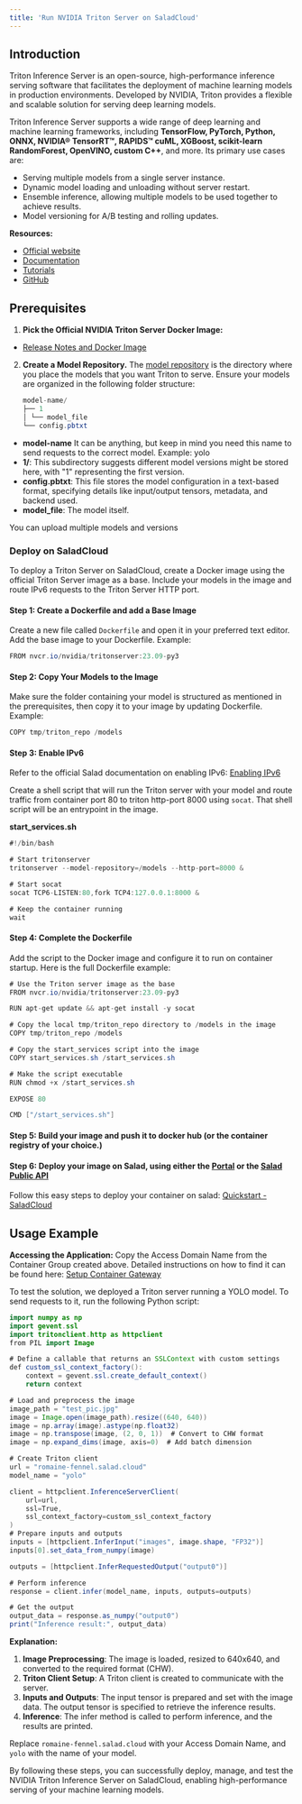```yaml
---
title: 'Run NVIDIA Triton Server on SaladCloud'
---
```


## Introduction

Triton Inference Server is an open-source, high-performance inference serving software that facilitates the deployment
of machine learning models in production environments. Developed by NVIDIA, Triton provides a flexible and scalable
solution for serving deep learning models.

Triton Inference Server supports a wide range of deep learning and machine learning frameworks, including **TensorFlow,
PyTorch, Python, ONNX, NVIDIA® TensorRT™, RAPIDS™ cuML, XGBoost, scikit-learn RandomForest, OpenVINO, custom C++**, and
more. Its primary use cases are:

- Serving multiple models from a single server instance.
- Dynamic model loading and unloading without server restart.
- Ensemble inference, allowing multiple models to be used together to achieve results.
- Model versioning for A/B testing and rolling updates.

**Resources:**

- [Official website](https://developer.nvidia.com/triton-inference-server)
- [Documentation](https://docs.nvidia.com/deeplearning/triton-inference-server/)
- [Tutorials](https://www.youtube.com/watch?v=NQDtfSi5QF4)
- [GitHub](https://github.com/triton-inference-server/server)

## Prerequisites

1. **Pick the Official NVIDIA Triton Server Docker Image:**

- [Release Notes and Docker Image](https://docs.nvidia.com/deeplearning/triton-inference-server/release-notes/rel-23-09.html)

2. **Create a Model Repository.** The
   [model repository](https://docs.nvidia.com/deeplearning/triton-inference-server/user-guide/docs/user_guide/model_repository.html)
   is the directory where you place the models that you want Triton to serve. Ensure your models are organized in the
   following folder structure:
   ```java
   model-name/
   ├── 1
   │ └── model_file
   └── config.pbtxt
   ```

- **model-name** It can be anything, but keep in mind you need this name to send requests to the correct model. Example:
  yolo
- **1/**: This subdirectory suggests different model versions might be stored here, with "1" representing the first
  version.
- **config.pbtxt**: This file stores the model configuration in a text-based format, specifying details like
  input/output tensors, metadata, and backend used.
- **model_file**: The model itself.

You can upload multiple models and versions

### Deploy on SaladCloud

To deploy a Triton Server on SaladCloud, create a Docker image using the official Triton Server image as a base. Include
your models in the image and route IPv6 requests to the Triton Server HTTP port.

#### Step 1: Create a Dockerfile and add a Base Image

Create a new file called `Dockerfile` and open it in your preferred text editor. Add the base image to your Dockerfile.
Example:

```java
FROM nvcr.io/nvidia/tritonserver:23.09-py3
```

#### Step 2: Copy Your Models to the Image

Make sure the folder containing your model is structured as mentioned in the prerequisites, then copy it to your image
by updating Dockerfile. Example:

```java
COPY tmp/triton_repo /models
```

#### Step 3: Enable IPv6

Refer to the official Salad documentation on enabling IPv6:
[Enabling IPv6](https://docs.salad.com/container-engine/gateway/enabling-ipv6)

Create a shell script that will run the Triton server with your model and route traffic from container port 80 to triton
http-port 8000 using `socat`. That shell script will be an entrypoint in the image.

**start_services.sh**

```java
#!/bin/bash

# Start tritonserver
tritonserver --model-repository=/models --http-port=8000 &

# Start socat
socat TCP6-LISTEN:80,fork TCP4:127.0.0.1:8000 &

# Keep the container running
wait
```

#### Step 4: Complete the Dockerfile

Add the script to the Docker image and configure it to run on container startup. Here is the full Dockerfile example:

```java
# Use the Triton server image as the base
FROM nvcr.io/nvidia/tritonserver:23.09-py3

RUN apt-get update && apt-get install -y socat

# Copy the local tmp/triton_repo directory to /models in the image
COPY tmp/triton_repo /models

# Copy the start_services script into the image
COPY start_services.sh /start_services.sh

# Make the script executable
RUN chmod +x /start_services.sh

EXPOSE 80

CMD ["/start_services.sh"]
```

#### Step 5: Build your image and push it to docker hub (or the container registry of your choice.)

#### Step 6: Deploy your image on Salad, using either the [Portal](https://portal.salad.com) or the [Salad Public API](/reference/saladcloud-api/container_groups/create-a-container-group)

Follow this easy steps to deploy your container on salad:
[Quickstart - SaladCloud](https://docs.salad.com/container-engine/quickstart)

## Usage Example

**Accessing the Application:** Copy the Access Domain Name from the Container Group created above. Detailed instructions
on how to find it can be found here:
[Setup Container Gateway](https://cloud-support.salad.com/article/421-setup-container-gateway#:~:text=Enable%20the%20Container%20Gateway%20%28Load%20Balancer%29%20on%20the,Domain%20Name%20is%20located%20in%20the%20Container%20Group.)

To test the solution, we deployed a Triton server running a YOLO model. To send requests to it, run the following Python
script:

```java
import numpy as np
import gevent.ssl
import tritonclient.http as httpclient
from PIL import Image

# Define a callable that returns an SSLContext with custom settings
def custom_ssl_context_factory():
    context = gevent.ssl.create_default_context()
    return context

# Load and preprocess the image
image_path = "test_pic.jpg"
image = Image.open(image_path).resize((640, 640))
image = np.array(image).astype(np.float32)
image = np.transpose(image, (2, 0, 1))  # Convert to CHW format
image = np.expand_dims(image, axis=0)  # Add batch dimension

# Create Triton client
url = "romaine-fennel.salad.cloud"
model_name = "yolo"

client = httpclient.InferenceServerClient(
    url=url,
    ssl=True,
    ssl_context_factory=custom_ssl_context_factory
)
# Prepare inputs and outputs
inputs = [httpclient.InferInput("images", image.shape, "FP32")]
inputs[0].set_data_from_numpy(image)

outputs = [httpclient.InferRequestedOutput("output0")]

# Perform inference
response = client.infer(model_name, inputs, outputs=outputs)

# Get the output
output_data = response.as_numpy("output0")
print("Inference result:", output_data)
```

**Explanation:**

1. **Image Preprocessing**: The image is loaded, resized to 640x640, and converted to the required format (CHW).
2. **Triton Client Setup**: A Triton client is created to communicate with the server.
3. **Inputs and Outputs**: The input tensor is prepared and set with the image data. The output tensor is specified to
   retrieve the inference results.
4. **Inference**: The infer method is called to perform inference, and the results are printed.

Replace `romaine-fennel.salad.cloud` with your Access Domain Name, and `yolo` with the name of your model.

By following these steps, you can successfully deploy, manage, and test the NVIDIA Triton Inference Server on
SaladCloud, enabling high-performance serving of your machine learning models.
